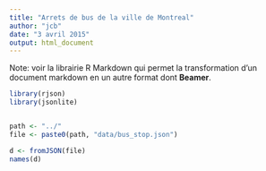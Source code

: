 ```yaml
---
title: "Arrets de bus de la ville de Montreal"
author: "jcb"
date: "3 avril 2015"
output: html_document
---
```


Note: voir la librairie R Markdown qui permet la transformation d'un document markdown en un autre format dont __Beamer__.

```r
library(rjson)
library(jsonlite)


path <- "../"
file <- paste0(path, "data/bus_stop.json")

d <- fromJSON(file)
names(d)
```

